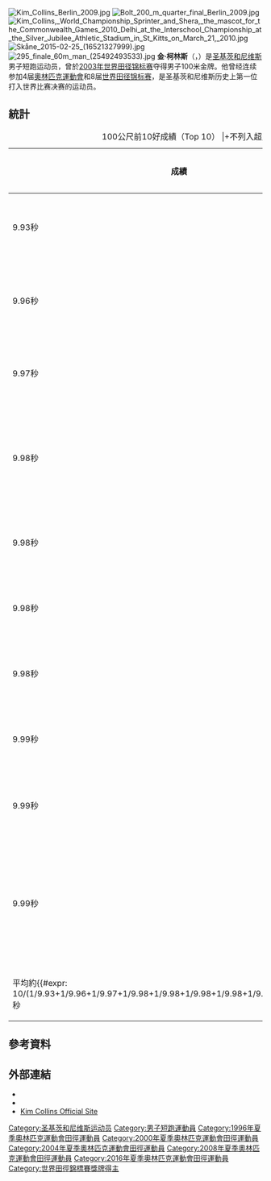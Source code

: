 {{Unreferenced|time=2020-11-28T15:12:54+00:00}}
{{Infobox sportsperson
| name                      =Kim Collins
| image                     =Kim Collins.jpg
| real_name                 =
| native_name               =
| native_name_lang          =
| english_name              =Kim Collins
| birth_name                =
| nationality               ={{KNA}}
| national_team             ={{KNA}}
| ethnicity                 =
| hometown                  =
| citizenship               =
| birth_date                ={{Birth date and age|year=1976|month=4|day=5}}
| birth_place={{KNA}}
| death_date=
| death_place=
| resting_place=
| monuments=
| residence=
| education=
| alma_mater=
| years_active=1995年－
| height={{height|m=1.75}}
| weight={{weight|kg=64}}
| spouse=
| country={{KNA}}
| sport=田徑
| event=短跑
| collegeteam=
| team=
| coach=
| retired=2018年9月5日
| coaching=
| worlds=
{{collapsible list
|'''2001年世界田徑錦標賽'''：100公尺第五名
|'''2001年世界田徑錦標賽'''：200公尺第三名
|'''2002年IAAF大獎總決賽'''：100公尺第二名
|'''2002年IAAF世界盃'''：100公尺第二名
|'''2002年IAAF世界盃'''：4×100公尺接力第二名
|'''2003年世界室內田徑錦標賽'''：60公尺第二名
|'''2003年世界田徑錦標賽'''：100公尺第一名
|'''2003年世界田徑總決賽'''：100公尺第五名
|'''2004年世界田徑總決賽'''：100公尺第五名
|'''2005年世界田徑錦標賽'''：100公尺第三名
|'''2008年世界室內田徑錦標賽'''：60公尺第二名
|'''2008年世界田徑總決賽'''：100公尺第四名
|'''2011年世界田徑錦標賽'''：100公尺第三名
|'''2011年世界田徑錦標賽'''：4×100公尺接力第三名
|'''2016年世界室內田徑錦標賽'''：60公尺第八名
}}
| regionals=
{{collapsible list
|'''1995年加勒比自由貿易協會運動會'''（Under 20）：田徑100公尺第三名
|'''1999年中美及加勒比田徑錦標賽'''：100公尺第二名
|'''2001年中美及加勒比田徑錦標賽'''：100公尺第一名
|'''2001年中美及加勒比田徑錦標賽'''：200公尺第一名
|'''2003年中美及加勒比田徑錦標賽'''：100公尺第一名
|'''2003年中美及加勒比田徑錦標賽'''：200公尺第八名
|'''2007年泛美運動會'''：田徑100公尺第五名
|'''2007年泛美運動會'''：田徑4×100公尺接力第八名
|'''2011年中美及加勒比田徑錦標賽'''：4×100公尺接力第三名
|'''2011年泛美運動會'''：田徑100公尺第二名
|'''2014年IAAF洲際盃'''：4×100公尺接力第一名
|'''2014年IAAF洲際盃'''：4×400公尺接力第三名
}}
| nationals=
{{collapsible list
|'''2008年牙買加國際田徑邀請賽'''：100公尺第六名
|'''2009年牙買加國際田徑邀請賽'''：100公尺第六名
|'''2016年牙買加國際田徑邀請賽'''：100公尺第六名
|'''2017年格瑞那達邀請賽'''：100公尺第五名
|'''2018年牙買加國際田徑邀請賽'''：100公尺第六名
}}
| olympics=
{{collapsible list
|'''2000年夏季奧林匹克運動會'''：田徑100公尺第七名
|'''2004年夏季奧林匹克運動會'''：田徑100公尺第六名
|'''2008年夏季奧林匹克運動會'''：田徑200公尺第六名
}}
| commonwealth=
{{collapsible list
|'''2002年大英國協運動會'''：田徑100公尺第一名
}}
| highestranking=
{{整齊列表|class=wikitable
|'''50公尺-55公尺-60公尺-100公尺'''|第1名（2003年9月22日）
|'''200公尺'''|第9名（2001年8月13日）
}}
| pb=
{{collapsible list
|'''30公尺'''：3.89秒（RT：0.157）（2009年 '''全國紀錄'''）
|'''40公尺'''：4.80秒（RT：0.157）（2009年 '''全國紀錄'''）
|'''50公尺'''：5.73秒（W：-1.9）（2013年 '''全國紀錄'''）
|'''55公尺'''：6.24秒A（2001年）
|'''60公尺'''：6.47秒（RT：0.153）（2015年 '''全國紀錄'''）
|'''80公尺'''：8.37秒（W：-0.4）（2009年 '''全國紀錄'''）
|'''100碼'''：9.29秒（W：-0.2）（2011年 '''全國紀錄'''）
|'''100公尺'''：9.92秒（W：+2.8，超風速）（2003年）
|'''100公尺'''：9.93秒（W：+1.9）（2016年 '''全國紀錄'''）
|'''150公尺'''：15.03秒（W：-0.2）（2013年 '''全國紀錄'''）
|'''200公尺'''：20.08秒（W：+5.1，超風速）（2001年）
|'''200公尺'''：20.20秒（W：+0.1）（2001年 '''全國紀錄'''）
|'''400公尺'''：46.93秒（2000年）
}}
| medaltemplates=
{{MedalCountry|{{KNA}}}}
{{MedalSport|男子田徑}}
{{MedalCompetition|加勒比自由貿易協會運動會（Under 20）}}
{{MedalBronze|1995年英屬開曼群島喬治城|100公尺}}
{{MedalCompetition|中美及加勒比田徑錦標賽}}
{{MedalSilver|1999年巴貝多聖麥可教區橋鎮|100公尺}}
{{MedalGold|2001年瓜地馬拉瓜地馬拉市|100公尺}}
{{MedalGold|2001年瓜地馬拉瓜地馬拉市|200公尺}}
{{MedalGold|2003年格瑞那達聖喬治|100公尺}}
{{MedalBronze|2011年美屬波多黎各馬亞圭斯|4×100公尺接力}}
{{MedalCompetition|Golden Gala}}
{{MedalSilver|2001年義大利羅馬|100公尺}}
{{MedalBronze|2002年義大利羅馬|100公尺}}
{{MedalBronze|2004年義大利羅馬|100公尺}}
{{MedalCompetition|Athletissima}}
{{MedalGold|2001年瑞士洛桑|100公尺}}
{{MedalSilver|2002年瑞士洛桑|200公尺}}
{{MedalSilver|2013年瑞士洛桑|100公尺}}
{{MedalCompetition|世界田徑錦標賽}}
{{MedalBronze|2001年加拿大亞伯達省艾德蒙吞|200公尺}}
{{MedalGold|2003年法國巴黎|100公尺}}
{{MedalBronze|2005年芬蘭赫爾辛基|100公尺}}
{{MedalBronze|2011年韓國大邱廣域市|100公尺}}
{{MedalBronze|2011年韓國大邱廣域市|4×100公尺接力}}
{{MedalCompetition|Prefontaine Classic}}
{{MedalGold|2002年美國俄勒岡州雷恩郡尤金|100公尺}}
{{MedalGold|2003年美國俄勒岡州雷恩郡尤金|100公尺}}
{{MedalCompetition|DN Galan}}
{{MedalGold|2002年瑞典斯德哥爾摩|100公尺}}
{{MedalGold|2007年瑞典斯德哥爾摩|4×100公尺接力}}
{{MedalCompetition|Herculis}}
{{MedalBronze|2002年摩納哥丰维耶|100公尺}}
{{MedalCompetition|大英國協運動會}}
{{MedalGold|2002年英國英格蘭曼徹斯特|100公尺}}
{{MedalCompetition|Weltklasse Zürich}}
{{MedalSilver|2002年瑞士蘇黎世|100公尺}}
{{MedalBronze|2003年瑞士蘇黎世|100公尺}}
{{MedalCompetition|Memorial Van Damme}}
{{MedalSilver|2002年比利時布魯塞爾|100公尺}}
{{MedalCompetition|柏林國際體育場節}}
{{MedalSilver|2002年德國柏林|100公尺}}
{{MedalSilver|2008年德國柏林|100公尺}}
{{MedalSilver|2011年德國柏林|100公尺}}
{{MedalSilver|2012年德國柏林|100公尺}}
{{MedalCompetition|IAAF大獎總決賽}}
{{MedalSilver|2002年法國巴黎|100公尺}}
{{MedalCompetition|IAAF世界盃}}
{{MedalSilver|2002年西班牙馬德里|100公尺}}
{{MedalSilver|2002年西班牙馬德里|4×100公尺接力}}
{{MedalCompetition|世界室內田徑錦標賽}}
{{MedalSilver|2003年英國英格蘭伯明罕|60公尺}}
{{MedalSilver|2008年西班牙瓦倫西亞|60公尺}}
{{MedalCompetition|蓋茲赫德大獎賽}}
{{MedalGold|2004年英國英格蘭蓋茲赫德|100公尺}}
{{MedalCompetition|伯明罕大獎賽}}
{{MedalGold|2004年英國英格蘭伯明罕|100公尺}}
{{MedalCompetition|伯明罕室內大獎賽}}
{{MedalSilver|2005年英國英格蘭伯明罕|60公尺}}
{{MedalBronze|2014年英國英格蘭伯明罕|60公尺}}
{{MedalSilver|2017年英國英格蘭伯明罕|60公尺}}
{{MedalCompetition|倫敦大獎賽}}
{{MedalBronze|2005年英國英格蘭倫敦|100公尺}}
{{MedalBronze|2011年英國英格蘭倫敦|4×100公尺接力}}
{{MedalSilver|2014年英國英格蘭倫敦|100公尺}}
{{MedalCompetition|雪菲耳大獎賽}}
{{MedalGold|2005年英國英格蘭雪菲耳|100公尺}}
{{MedalCompetition|LBBW Meeting}}
{{MedalSilver|2008年德國卡爾斯魯厄|60公尺}}
{{MedalSilver|2016年德國卡爾斯魯厄|60公尺}}
{{MedalCompetition|Meeting de Atletismo Madrid}}
{{MedalBronze|2008年西班牙馬德里|100公尺}}
{{MedalCompetition|上海國際田徑黃金大獎賽}}
{{MedalSilver|2009年中國上海市徐匯區|200公尺}}
{{MedalCompetition|Colorful Daegu Pre-Championship Meeting}}
{{MedalBronze|2009年韓國大邱廣域市|200公尺}}
{{MedalCompetition|PSD Bank Meeting}}
{{MedalGold|2011年德國杜塞爾多夫|60公尺}}
{{MedalGold|2015年德國杜塞爾多夫|60公尺}}
{{MedalSilver|2017年德國杜塞爾多夫|60公尺}}
{{MedalCompetition|黃金大獎賽}}
{{MedalGold|2011年日本神奈川縣川崎市中原區|100公尺}}
{{MedalBronze|2012年日本神奈川縣川崎市中原區|100公尺}}
{{MedalCompetition|Golden Spike Ostrava}}
{{MedalBronze|2011年捷克奧斯特拉瓦|100公尺（A）}}
{{MedalSilver|2012年捷克奧斯特拉瓦|100公尺}}
{{MedalGold|2012年捷克奧斯特拉瓦|4×100公尺接力}}
{{MedalGold|2018年捷克奧斯特拉瓦|100公尺（Kim Collins Farewell）}}
{{MedalCompetition|泛美運動會}}
{{MedalSilver|2011年墨西哥瓜達拉哈拉|100公尺}}
{{MedalCompetition|大曼徹斯特運動會}}
{{MedalGold|2013年英國英格蘭曼徹斯特|100公尺}}
{{MedalCompetition|大北城市運動會}}
{{MedalSilver|2013年英國英格蘭蓋茲赫德|150公尺}}
{{MedalBronze|2015年英國英格蘭蓋茲赫德|100公尺}}
{{MedalCompetition|IAAF洲際盃}}
{{MedalGold|2014年摩洛哥馬拉喀什|4×100公尺接力}}
{{MedalBronze|2014年摩洛哥馬拉喀什|4×400公尺接力}}
{{MedalCompetition|Pedro's Cup}}
{{MedalGold|2015年波蘭洛次|60公尺}}
{{MedalCompetition|Malmö Games}}
{{MedalGold|2015年瑞典馬爾摩|60公尺}}
{{MedalCompetition|Wiesław Maniak Memorial}}
{{MedalBronze|2018年波蘭斯泰丁|100公尺（2）}}
| show-medals=
| updated=2021年10月22日
}}
[[File:Kim_Collins_Berlin_2009.jpg|thumb]]
[[File:Bolt_200_m_quarter_final_Berlin_2009.jpg|thumb]]
[[File:Kim_Collins,_World_Championship_Sprinter_and_Shera,_the_mascot_for_the_Commonwealth_Games_2010_Delhi_at_the_Interschool_Championship_at_the_Silver_Jubilee_Athletic_Stadium_in_St_Kitts_on_March_21,_2010.jpg|thumb]]
[[File:Skåne_2015-02-25_(16521327999).jpg|thumb]]
[[File:295_finale_60m_man_(25492493533).jpg|thumb]]
'''金·柯林斯'''（{{lang|en|Kim Collins}}，{{bd|1976年|4月5日||}}）是[[圣基茨和尼维斯|圣基茨和尼维斯]]男子短跑运动员，曾於[[2003年世界田径锦标赛|2003年世界田径锦标赛]]夺得男子100米金牌。他曾经连续参加4届[[奧林匹克運動會|奧林匹克運動會]]和8届[[世界田径锦标赛|世界田径锦标赛]]，是圣基茨和尼维斯历史上第一位打入世界比赛决赛的运动员。 

== 統計 ==
{| class="wikitable"
|+100公尺前10好成績（Top 10）
|+不列入超風速、海拔超過1000公尺成績
|-
! 成績 !! 風速（m/s） !! 反應時間 !! 日期 !! 地點
|-
| 9.93秒 || +1.9 ||  || 2016年5月29日 || {{DEU}}波特羅普
|-
| 9.96秒 || +1.0 || 0.131秒 || 2014年7月20日 || {{UK}}英格蘭倫敦
|-
| 9.97秒 || +2.0 || 0.216秒 || 2013年7月4日 || {{CHE}}洛桑
|-
| 9.98秒 || +0.2 || 0.162秒 || 2002年7月27日 || {{UK}}英格蘭曼徹斯特
|-
| 9.98秒 || +1.6 ||  || 2002年8月16日 || {{CHE}}蘇黎世
|-
| 9.98秒 || +2.0 || 0.158秒 || 2002年9月14日 || {{FRA}}巴黎
|-
| 9.98秒 || +1.8 ||  || 2015年6月13日 || {{KNA}}巴士底
|-
| 9.99秒 || +1.3 ||  || 2003年8月15日 || {{CHE}}蘇黎世
|-
| 9.99秒 || +0.2 ||  || 2013年7月10日 || {{HUN}}布達佩斯
|-
| 9.99秒 || +1.5 || 0.143秒 || 2015年5月30日 || {{USA}}俄勒岡州雷恩郡尤金
|-
| 平均約{{#expr: 10/(1/9.93+1/9.96+1/9.97+1/9.98+1/9.98+1/9.98+1/9.98+1/9.99+1/9.99+1/9.99)}}秒
|}

== 參考資料 ==
{{Reflist}}

== 外部連結 ==
*{{IOC profile|id=kim-collins}}
*{{IAAF name|20646}}
*[http://www.kimcollins.com/ Kim Collins Official Site] {{Wayback|url=http://www.kimcollins.com/ |date=20080126061916 }}
{{DEFAULTSORT:Collins, Kim}}
[[Category:圣基茨和尼维斯运动员|Category:圣基茨和尼维斯运动员]]
[[Category:男子短跑運動員|Category:男子短跑運動員]]
[[Category:1996年夏季奧林匹克運動會田徑運動員|Category:1996年夏季奧林匹克運動會田徑運動員]]
[[Category:2000年夏季奧林匹克運動會田徑運動員|Category:2000年夏季奧林匹克運動會田徑運動員]]
[[Category:2004年夏季奧林匹克運動會田徑運動員|Category:2004年夏季奧林匹克運動會田徑運動員]]
[[Category:2008年夏季奧林匹克運動會田徑運動員|Category:2008年夏季奧林匹克運動會田徑運動員]]
[[Category:2016年夏季奧林匹克運動會田徑運動員|Category:2016年夏季奧林匹克運動會田徑運動員]]
[[Category:世界田徑錦標賽獎牌得主|Category:世界田徑錦標賽獎牌得主]]
